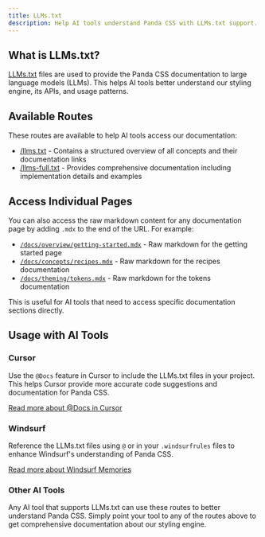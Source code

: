 ```yaml
---
title: LLMs.txt
description: Help AI tools understand Panda CSS with LLMs.txt support.
---
```


## What is LLMs.txt?

[LLMs.txt](https://llmstxt.org/) files are used to provide the Panda CSS documentation to large language models (LLMs).
This helps AI tools better understand our styling engine, its APIs, and usage patterns.

## Available Routes

These routes are available to help AI tools access our documentation:

- [/llms.txt](/llms.txt) - Contains a structured overview of all concepts and their documentation links
- [/llms-full.txt](/llms-full.txt) - Provides comprehensive documentation including implementation details and examples

## Access Individual Pages

You can also access the raw markdown content for any documentation page by adding `.mdx` to the end of the URL. For
example:

- [`/docs/overview/getting-started.mdx`](/docs/overview/getting-started.mdx) - Raw markdown for the getting started page
- [`/docs/concepts/recipes.mdx`](/docs/concepts/recipes.mdx) - Raw markdown for the recipes documentation
- [`/docs/theming/tokens.mdx`](/docs/theming/tokens.mdx) - Raw markdown for the tokens documentation

This is useful for AI tools that need to access specific documentation sections directly.

## Usage with AI Tools

### Cursor

Use the `@Docs` feature in Cursor to include the LLMs.txt files in your project. This helps Cursor provide more accurate
code suggestions and documentation for Panda CSS.

[Read more about @Docs in Cursor](https://docs.cursor.com/context/@-symbols/@-docs)

### Windsurf

Reference the LLMs.txt files using `@` or in your `.windsurfrules` files to enhance Windsurf's understanding of Panda
CSS.

[Read more about Windsurf Memories](https://docs.codeium.com/windsurf/memories#memories-and-rules)

### Other AI Tools

Any AI tool that supports LLMs.txt can use these routes to better understand Panda CSS. Simply point your tool to any of
the routes above to get comprehensive documentation about our styling engine.

